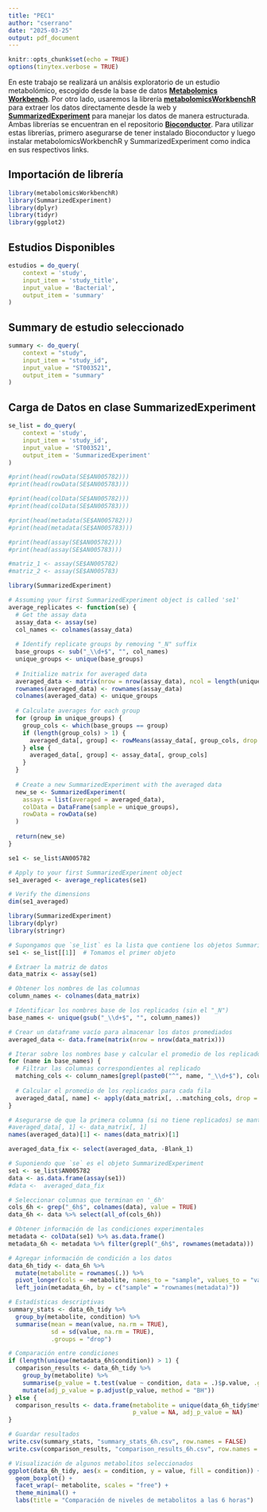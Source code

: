 ```yaml
---
title: "PEC1"
author: "cserrano"
date: "2025-03-25"
output: pdf_document
---
```


```r
knitr::opts_chunk$set(echo = TRUE)
options(tinytex.verbose = TRUE)
```

En este trabajo se realizará un análsis exploratorio de un estudio metabolómico, escogido desde la base de datos **[Metabolomics Workbench](https://www.metabolomicsworkbench.org/)**. Por otro lado, usaremos la librería **[metabolomicsWorkbenchR](https://www.bioconductor.org/packages/release/bioc/html/metabolomicsWorkbenchR.html)** para extraer los datos directamente desde la web y **[SummarizedExperiment](https://www.bioconductor.org/packages/release/bioc/html/SummarizedExperiment.html)** para manejar los datos de manera estructurada. Ambas librerías se encuentran en el repositorio **[Bioconductor](https://www.bioconductor.org/install/)**. Para utilizar estas librerías, primero asegurarse de tener instalado Bioconductor y luego instalar metabolomicsWorkbenchR y SummarizedExperiment como indica en sus respectivos links.

## Importación de librería
```r
library(metabolomicsWorkbenchR)
library(SummarizedExperiment)
library(dplyr)
library(tidyr)
library(ggplot2)
```

## Estudios Disponibles
```r
estudios = do_query(
    context = 'study',
    input_item = 'study_title',
    input_value = 'Bacterial',
    output_item = 'summary'
)

```

## Summary de estudio seleccionado
```r
summary <- do_query(
    context = "study",
    input_item = "study_id",
    input_value = "ST003521",
    output_item = "summary"
)

```



## Carga de Datos en clase SummarizedExperiment
```r
se_list = do_query(
    context = 'study',
    input_item = 'study_id',
    input_value = 'ST003521',
    output_item = 'SummarizedExperiment'
)

```


```r
#print(head(rowData(SE$AN005782)))
#print(head(rowData(SE$AN005783)))
```



```r
#print(head(colData(SE$AN005782)))
#print(head(colData(SE$AN005783)))
```



```r
#print(head(metadata(SE$AN005782)))
#print(head(metadata(SE$AN005783)))
```

```r
#print(head(assay(SE$AN005782)))
#print(head(assay(SE$AN005783)))
```

```r
#matriz_1 <- assay(SE$AN005782)
#matriz_2 <- assay(SE$AN005783)
```


```r
library(SummarizedExperiment)

# Assuming your first SummarizedExperiment object is called 'se1'
average_replicates <- function(se) {
  # Get the assay data
  assay_data <- assay(se)
  col_names <- colnames(assay_data)
  
  # Identify replicate groups by removing "_N" suffix
  base_groups <- sub("_\\d+$", "", col_names)
  unique_groups <- unique(base_groups)
  
  # Initialize matrix for averaged data
  averaged_data <- matrix(nrow = nrow(assay_data), ncol = length(unique_groups))
  rownames(averaged_data) <- rownames(assay_data)
  colnames(averaged_data) <- unique_groups
  
  # Calculate averages for each group
  for (group in unique_groups) {
    group_cols <- which(base_groups == group)
    if (length(group_cols) > 1) {
      averaged_data[, group] <- rowMeans(assay_data[, group_cols, drop = FALSE], na.rm = TRUE)
    } else {
      averaged_data[, group] <- assay_data[, group_cols]
    }
  }
  
  # Create a new SummarizedExperiment with the averaged data
  new_se <- SummarizedExperiment(
    assays = list(averaged = averaged_data),
    colData = DataFrame(sample = unique_groups),
    rowData = rowData(se)
  )
  
  return(new_se)
}

se1 <- se_list$AN005782

# Apply to your first SummarizedExperiment object
se1_averaged <- average_replicates(se1)

# Verify the dimensions
dim(se1_averaged)
```




```r
library(SummarizedExperiment)
library(dplyr)
library(stringr)

# Supongamos que `se_list` es la lista que contiene los objetos SummarizedExperiment
se1 <- se_list[[1]]  # Tomamos el primer objeto

# Extraer la matriz de datos
data_matrix <- assay(se1)

# Obtener los nombres de las columnas
column_names <- colnames(data_matrix)

# Identificar los nombres base de los replicados (sin el "_N")
base_names <- unique(gsub("_\\d+$", "", column_names))

# Crear un dataframe vacío para almacenar los datos promediados
averaged_data <- data.frame(matrix(nrow = nrow(data_matrix)))

# Iterar sobre los nombres base y calcular el promedio de los replicados
for (name in base_names) {
  # Filtrar las columnas correspondientes al replicado
  matching_cols <- column_names[grepl(paste0("^", name, "_\\d+$"), column_names)]
  
  # Calcular el promedio de los replicados para cada fila
  averaged_data[, name] <- apply(data_matrix[, ..matching_cols, drop = FALSE], 1, mean, na.rm = TRUE)
}

# Asegurarse de que la primera columna (si no tiene replicados) se mantenga igual
#averaged_data[, 1] <- data_matrix[, 1]
names(averaged_data)[1] <- names(data_matrix)[1]

averaged_data_fix <- select(averaged_data, -Blank_1)

```

```r
# Suponiendo que `se` es el objeto SummarizedExperiment
se1 <- se_list$AN005782
data <- as.data.frame(assay(se1))
#data <-  averaged_data_fix

# Seleccionar columnas que terminan en '_6h'
cols_6h <- grep("_6h$", colnames(data), value = TRUE)
data_6h <- data %>% select(all_of(cols_6h))

# Obtener información de las condiciones experimentales
metadata <- colData(se1) %>% as.data.frame()
metadata_6h <- metadata %>% filter(grepl("_6h$", rownames(metadata)))

# Agregar información de condición a los datos
data_6h_tidy <- data_6h %>% 
  mutate(metabolite = rownames(.)) %>% 
  pivot_longer(cols = -metabolite, names_to = "sample", values_to = "value") %>% 
  left_join(metadata_6h, by = c("sample" = "rownames(metadata)"))

# Estadísticas descriptivas
summary_stats <- data_6h_tidy %>% 
  group_by(metabolite, condition) %>% 
  summarise(mean = mean(value, na.rm = TRUE), 
            sd = sd(value, na.rm = TRUE), 
            .groups = "drop")

# Comparación entre condiciones
if (length(unique(metadata_6h$condition)) > 1) {
  comparison_results <- data_6h_tidy %>% 
    group_by(metabolite) %>% 
    summarise(p_value = t.test(value ~ condition, data = .)$p.value, .groups = "drop") %>% 
    mutate(adj_p_value = p.adjust(p_value, method = "BH"))
} else {
  comparison_results <- data.frame(metabolite = unique(data_6h_tidy$metabolite), 
                                   p_value = NA, adj_p_value = NA)
}

# Guardar resultados
write.csv(summary_stats, "summary_stats_6h.csv", row.names = FALSE)
write.csv(comparison_results, "comparison_results_6h.csv", row.names = FALSE)

# Visualización de algunos metabolitos seleccionados
ggplot(data_6h_tidy, aes(x = condition, y = value, fill = condition)) +
  geom_boxplot() +
  facet_wrap(~ metabolite, scales = "free") +
  theme_minimal() +
  labs(title = "Comparación de niveles de metabolitos a las 6 horas")
```








